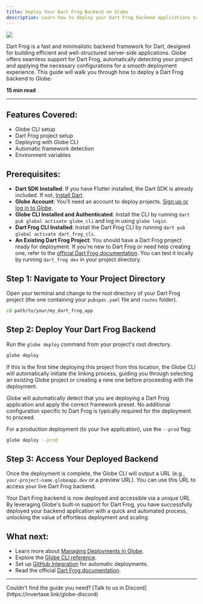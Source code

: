 ```yaml
---
title: Deploy Your Dart Frog Backend on Globe
description: Learn how to deploy your Dart Frog backend applications to Globe.
---
```


<Image src="/assets/guides/dart-frog.png" />

Dart Frog is a fast and minimalistic backend framework for Dart, designed for building efficient and well-structured server-side applications. Globe offers seamless support for Dart Frog, automatically detecting your project and applying the necessary configurations for a smooth deployment experience. This guide will walk you through how to deploy a Dart Frog backend to Globe.

**15 min read**

---

## Features Covered:

- Globe CLI setup
- Dart Frog project setup
- Deploying with Globe CLI
- Automatic framework detection
- Environment variables

## Prerequisites:

- **Dart SDK Installed**: If you have Flutter installed, the Dart SDK is already included. If not, [Install Dart](https://dart.dev/get-dart).
- **Globe Account**: You'll need an account to deploy projects. [Sign up or log in to Globe](https://globe.dev/login).
- **Globe CLI Installed and Authenticated**: Install the CLI by running `dart pub global activate globe_cli` and log in using `globe login`.
- **Dart Frog CLI Installed**: Install the Dart Frog CLI by running `dart pub global activate dart_frog_cli`.
- **An Existing Dart Frog Project**: You should have a Dart Frog project ready for deployment. If you're new to Dart Frog or need help creating one, refer to the [official Dart Frog documentation](https://dart-frog.dev/getting-started). You can test it locally by running `dart_frog dev` in your project directory.

## Step 1: Navigate to Your Project Directory

Open your terminal and change to the root directory of your Dart Frog project (the one containing your `pubspec.yaml` file and `routes` folder).

```bash
cd path/to/your/my_dart_frog_app
```

## Step 2: Deploy Your Dart Frog Backend

Run the `globe deploy` command from your project's root directory.

```bash
globe deploy
```

If this is the first time deploying this project from this location, the Globe CLI will automatically initiate the linking process, guiding you through selecting an existing Globe project or creating a new one before proceeding with the deployment.

Globe will automatically detect that you are deploying a Dart Frog application and apply the correct framework preset. No additional configuration specific to Dart Frog is typically required for the deployment to proceed.

For a production deployment (to your live application), use the `--prod` flag:

```bash
globe deploy --prod
```

## Step 3: Access Your Deployed Backend

Once the deployment is complete, the Globe CLI will output a URL (e.g., `your-project-name.globeapp.dev` or a preview URL). You can use this URL to access your live Dart Frog backend.

Your Dart Frog backend is now deployed and accessible via a unique URL By leveraging Globe's built-in support for Dart Frog, you have successfully deployed your backend application with a quick and automated process, unlocking the value of effortless deployment and scaling.

## What next:

- Learn more about [Managing Deployments in Globe](/core-concepts/deployments).
- Explore the [Globe CLI reference](/core-concepts/cli).
- Set up [GitHub Integration](/core-concepts/github-integration) for automatic deployments.
- Read the official [Dart Frog documentation](https://dart-frog.dev/getting-started).

---

<Info>
  Couldn't find the guide you need? [Talk to us in
  Discord](https://invertase.link/globe-discord)
</Info>
